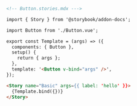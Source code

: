 ```md
<!-- Button.stories.mdx --->

import { Story } from '@storybook/addon-docs';

import Button from './Button.vue';

export const Template = (args) => ({
  components: { Button },
  setup() {
    return { args };
  },
  template: '<Button v-bind="args" />',
});

<Story name="Basic" args={{ label: 'hello' }}>
  {Template.bind({})}
</Story>
```